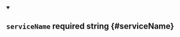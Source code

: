 
<details className="config-field" data-expandable="false" open>
<summary>

## `serviceName` <span className="config-field-required" data-required="false">required</span> <span className="config-field-type">string</span> <span className="config-field-default"></span> <span className="config-field-enum"></span> {#serviceName}



</summary>



</details>
